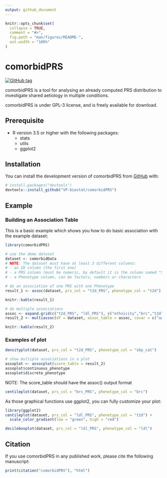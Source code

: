 ```yaml
---
output: github_document
---
```


<!-- README.md is generated from README.Rmd. Please edit that file -->

```r
knitr::opts_chunk$set(
  collapse = TRUE,
  comment = "#>",
  fig.path = "man/figures/README-",
  out.width = "100%"
)
```

# comorbidPRS

<!-- badges: start -->
[![GitHub tag](https://img.shields.io/github/v/tag/VP-biostat/comorbidPRS.svg?label=latest%20version)](https://github.com/VP-biostat/comorbidPRS)
<!-- badges: end -->

comorbidPRS is a tool for analysing an already computed PRS distribution to investigate shared aetiology in multiple conditions.

comorbidPRS is under GPL-3 license, and is freely available for download. 

## Prerequisite
* R version 3.5 or higher with the following packages:
    + stats 
    + utils
    + ggplot2 

## Installation

You can install the development version of comorbidPRS from [GitHub](https://github.com/VP-biostat/comorbidPRS) with:

``` r
# install.packages("devtools")
devtools::install_github("VP-biostat/comorbidPRS")
```

## Example

### Building an Association Table

This is a basic example which shows you how to do basic association with the example dataset:

```r
library(comorbidPRS)

# use the demo dataset
dataset <- comorbidData
# NOTE: The dataset must have at least 3 different columns:
# - an ID column (the first one)
# - a PRS column (must be numeric, by default it is the column named "SCORESUM" or the second column if "SCORESUM" is not present)
# - a Phenotype column, can be factors, numbers or characters

# do an association of one PRS with one Phenotype
result_1 <- assoc(dataset, prs_col = "t2d_PRS", phenotype_col = "t2d")
```
```r
knitr::kable(result_1)
```
```r
# do multiple associations
assoc <- expand.grid(c("t2d_PRS", "ldl_PRS"), c("ethnicity","brc","t2d","log_ldl","sbp_cat"))
result_2 <- multiassoc(df = dataset, assoc_table = assoc, covar = c("age", "sex", "gen_array"))
```
```r
knitr::kable(result_2)
```


### Examples of plot

```r
densityplot(dataset, prs_col = "t2d_PRS", phenotype_col = "sbp_cat")
```

```r
# show multiple associations in a plot
assoplot <- assocplot(score_table = result_2)
assoplot$continuous_phenotype
assoplot$discrete_phenotype
```
NOTE: The score_table should have the assoc() output format

```r
centileplot(dataset, prs_col = "brc_PRS", phenotype_col = "brc")
```

As those graphical functions use ggplot2, you can fully customize your plot:
```r
library(ggplot2)
centileplot(dataset, prs_col = "ldl_PRS", phenotype_col = "t2d") + 
  scale_color_gradient(low = "green", high = "red")
```

```r
decileboxplot(dataset, prs_col = "ldl_PRS", phenotype_col = "ldl")
```

## Citation 
If you use comorbidPRS in any published work, please cite the following manuscript:

```r
print(citation("comorbidPRS"), "html")
```
